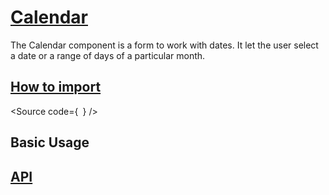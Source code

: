 

<Meta of={Stories} />

# [Calendar](#calendar)

The Calendar component is a form to work with dates.
It let the user select a date or a range of days of a particular month.

## [How to import](#how-to-import)

<Source
  code={`
`}
/>

## Basic Usage

<Canvas of={Stories.Base} />

## [API](#api)

<ArgTypes of={Stories} />
